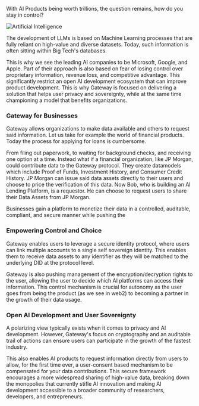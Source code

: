With AI Products being worth trillions, the question remains, how do you stay in control?

<img
  src="/assets/usecases/artificial-intelligence.png"
  alt="Artificial Intelligence"
/>

The development of LLMs is based on Machine Learning processes that are fully reliant on high-value and diverse datasets. Today, such information is often sitting within Big Tech's databases.

This is why we see the leading AI companies to be Microsoft, Google, and Apple. Part of their approach is also based on fear of losing control over proprietary information, revenue loss, and competitive advantage. This significantly restrict an open AI development ecosystem that can improve product development. This is why Gateway is focused on delivering a solution that helps user privacy and sovereignty, while at the same time championing a model that benefits organizations.

### Gateway for Businesses

Gateway allows organizations to make data available and others to request said information. Let us take for example the world of financial products. Today the process for applying for loans is cumbersome.

From filing out paperwork, to waiting for background checks, and receiving one option at a time. Instead what if a financial organization, like JP Morgan, could contribute data to the Gateway protocol. They create datamodels which include Proof of Funds, Investment History, and Consumer Credit History. JP Morgan can issue said data assets directly to their users and choose to price the verification of this data. Now Bob, who is building an AI Lending Platform, is a requestor. He can choose to request users to share their Data Assets from JP Morgan.

Businesses gain a platform to monetize their data in a controlled, auditable, compliant, and secure manner while pushing the

### Empowering Control and Choice

Gateway enables users to leverage a secure identity protocol, where users can link multiple accounts to a single self sovereign identity. This enables them to receive data assets to any identifier as they will be matched to the underlying DID at the protocol level.

Gateway is also pushing management of the encryption/decryption rights to the user, allowing the user to decide which AI platforms can access their information. This control mechanism is crucial for autonomy as the user goes from being the product (as we see in web2) to becoming a partner in the growth of their data usage.

### Open AI Development and User Sovereignty

A polarizing view typically exists when it comes to privacy and AI development. However, Gateway's focus on cryptography and an auditable trail of actions can ensure users can participate in the growth of the fastest industry.

This also enables AI products to request information directly from users to allow, for the first time ever, a user-consent based mechanism to be compensated for your data contributions. This secure framework encourages a more widespread sharing of high-value data, breaking down the monopolies that currently stifle AI innovation and making AI development accessible to a broader community of researchers, developers, and entrepreneurs.
